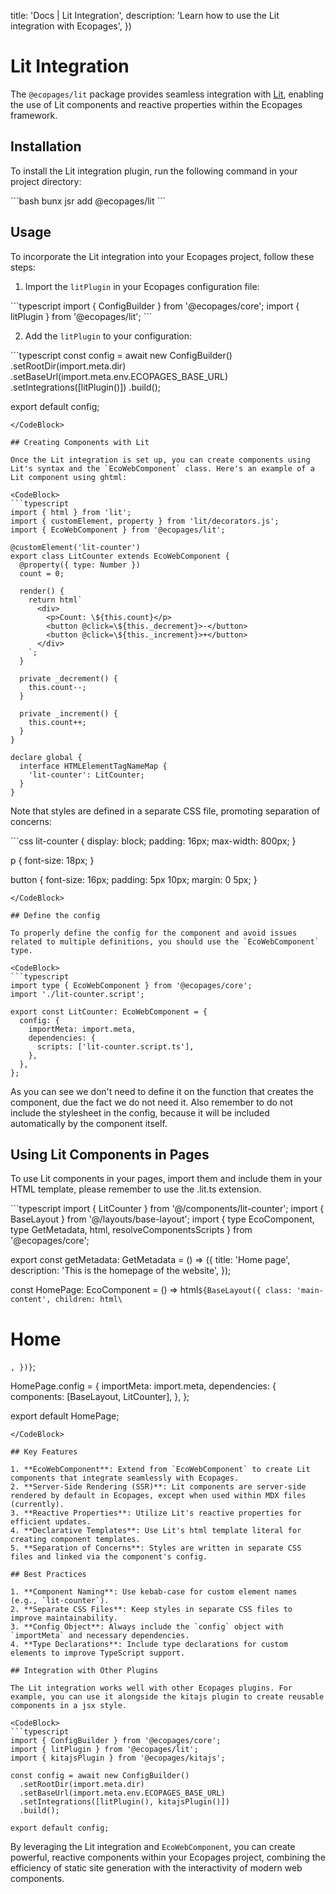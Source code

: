 

  title: 'Docs | Lit Integration',
  description: 'Learn how to use the Lit integration with Ecopages',
})

# Lit Integration

The `@ecopages/lit` package provides seamless integration with [Lit](https://lit.dev/), enabling the use of Lit components and reactive properties within the Ecopages framework.

## Installation

To install the Lit integration plugin, run the following command in your project directory:

<CodeBlock>
```bash
bunx jsr add @ecopages/lit
```
</CodeBlock>

## Usage

To incorporate the Lit integration into your Ecopages project, follow these steps:

1. Import the `litPlugin` in your Ecopages configuration file:

<CodeBlock>
```typescript
import { ConfigBuilder } from '@ecopages/core';
import { litPlugin } from '@ecopages/lit';
```
</CodeBlock>

2. Add the `litPlugin` to your configuration:

<CodeBlock>
```typescript
const config = await new ConfigBuilder()
    .setRootDir(import.meta.dir)
    .setBaseUrl(import.meta.env.ECOPAGES_BASE_URL)
    .setIntegrations([litPlugin()])
    .build();

export default config;
```
</CodeBlock>

## Creating Components with Lit

Once the Lit integration is set up, you can create components using Lit's syntax and the `EcoWebComponent` class. Here's an example of a Lit component using ghtml:

<CodeBlock>
```typescript
import { html } from 'lit';
import { customElement, property } from 'lit/decorators.js';
import { EcoWebComponent } from '@ecopages/lit';

@customElement('lit-counter')
export class LitCounter extends EcoWebComponent {
  @property({ type: Number })
  count = 0;

  render() {
    return html`
      <div>
        <p>Count: \${this.count}</p>
        <button @click=\${this._decrement}>-</button>
        <button @click=\${this._increment}>+</button>
      </div>
    `;
  }

  private _decrement() {
    this.count--;
  }

  private _increment() {
    this.count++;
  }
}

declare global {
  interface HTMLElementTagNameMap {
    'lit-counter': LitCounter;
  }
}
```
</CodeBlock>

Note that styles are defined in a separate CSS file, promoting separation of concerns:

<CodeBlock>
```css 
lit-counter {
  display: block;
  padding: 16px;
  max-width: 800px;
}

p {
  font-size: 18px;
}

button {
  font-size: 16px;
  padding: 5px 10px;
  margin: 0 5px;
}
```
</CodeBlock>

## Define the config

To properly define the config for the component and avoid issues related to multiple definitions, you should use the `EcoWebComponent` type.

<CodeBlock>
```typescript
import type { EcoWebComponent } from '@ecopages/core';
import './lit-counter.script';

export const LitCounter: EcoWebComponent = {
  config: {
    importMeta: import.meta,
    dependencies: {
      scripts: ['lit-counter.script.ts'],
    },
  },
};

```
</CodeBlock>

As you can see we don't need to define it on the function that creates the component, due the fact we do not need it.
Also remember to do not include the stylesheet in the config, because it will be included automatically by the component itself.

## Using Lit Components in Pages

To use Lit components in your pages, import them and include them in your HTML template, please remember to use the .lit.ts extension.

<CodeBlock>
```typescript
import { LitCounter } from '@/components/lit-counter';
import { BaseLayout } from '@/layouts/base-layout';
import { type EcoComponent, type GetMetadata, html, resolveComponentsScripts } from '@ecopages/core';

export const getMetadata: GetMetadata = () => ({
  title: 'Home page',
  description: 'This is the homepage of the website',
});

const HomePage: EcoComponent = () =>
  html`${BaseLayout({
    class: 'main-content',
    children: html\`
      <h1 class="main-title">Home</h1>
      <lit-counter count="8"></lit-counter>
    `,
  })}`;

HomePage.config = {
  importMeta: import.meta,
  dependencies: {
    components: [BaseLayout, LitCounter],
  },
};

export default HomePage;
```
</CodeBlock>

## Key Features

1. **EcoWebComponent**: Extend from `EcoWebComponent` to create Lit components that integrate seamlessly with Ecopages.
2. **Server-Side Rendering (SSR)**: Lit components are server-side rendered by default in Ecopages, except when used within MDX files (currently).
3. **Reactive Properties**: Utilize Lit's reactive properties for efficient updates.
4. **Declarative Templates**: Use Lit's html template literal for creating component templates.
5. **Separation of Concerns**: Styles are written in separate CSS files and linked via the component's config.

## Best Practices

1. **Component Naming**: Use kebab-case for custom element names (e.g., `lit-counter`).
2. **Separate CSS Files**: Keep styles in separate CSS files to improve maintainability.
3. **Config Object**: Always include the `config` object with `importMeta` and necessary dependencies.
4. **Type Declarations**: Include type declarations for custom elements to improve TypeScript support.

## Integration with Other Plugins

The Lit integration works well with other Ecopages plugins. For example, you can use it alongside the kitajs plugin to create reusable components in a jsx style.

<CodeBlock>
```typescript
import { ConfigBuilder } from '@ecopages/core';
import { litPlugin } from '@ecopages/lit';
import { kitajsPlugin } from '@ecopages/kitajs';

const config = await new ConfigBuilder()
  .setRootDir(import.meta.dir)
  .setBaseUrl(import.meta.env.ECOPAGES_BASE_URL)
  .setIntegrations([litPlugin(), kitajsPlugin()])
  .build();

export default config;
```
</CodeBlock>

By leveraging the Lit integration and `EcoWebComponent`, you can create powerful, reactive components within your Ecopages project, combining the efficiency of static site generation with the interactivity of modern web components.